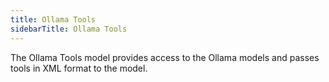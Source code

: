 ```yaml
---
title: Ollama Tools
sidebarTitle: Ollama Tools
---
```


The Ollama Tools model provides access to the Ollama models and passes tools in XML format to the model.

<Snippet file="model-ollama-tools-params.mdx" />

